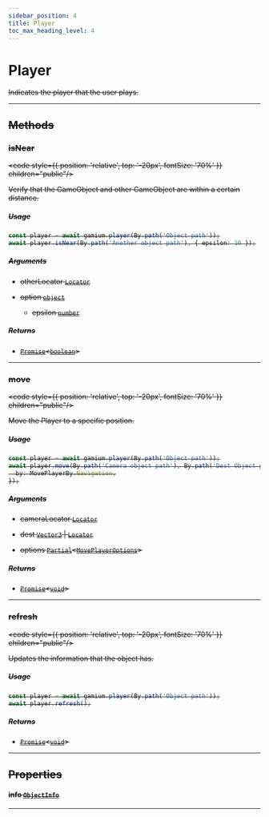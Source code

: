 ```yaml
---
sidebar_position: 4
title: Player
toc_max_heading_level: 4
---
```


# Player <s generated />

Indicates the player that the user plays.

<hr class="solid" /> <s generated />

## Methods <s generated />

### isNear <s generated />

<s childtag /> <code  style={{ position: 'relative', top: '-20px', fontSize: '70%' }}  children="public"/> <s generated />

Verify that the GameObject and other GameObject are within a certain distance.

##### Usage

```ts
const player = await gamium.player(By.path('Object path'));
await player.isNear(By.path('Another object path'), { epsilon: 10 });
```

##### Arguments <s generated />

- otherLocator [`Locator`](../types/locator) <s generated />

- option [`object`]( https://developer.mozilla.org/en-US/docs/Web/JavaScript/Reference/Global_Objects/Object) <s generated />

  - epsilon [`number`]( https://developer.mozilla.org/en-US/docs/Web/JavaScript/Reference/Global_Objects/Number) <s generated />

##### Returns <s generated />

- [`Promise`]( https://developer.mozilla.org/en-US/docs/Web/JavaScript/Reference/Global_Objects/Promise)<[`boolean`]( https://developer.mozilla.org/en-US/docs/Web/JavaScript/Reference/Global_Objects/Boolean)> <s generated />

<hr class="solid" /> <s generated />

### move <s generated />

<s childtag /> <code  style={{ position: 'relative', top: '-20px', fontSize: '70%' }}  children="public"/> <s generated />

Move the Player to a specific position.

##### Usage

```ts
const player = await gamium.player(By.path('Object path'));
await player.move(By.path('Camera object path'), By.path('Dest Object path'), {
  by: MovePlayerBy.Navigation,
});
```

##### Arguments <s generated />

- cameraLocator [`Locator`](../types/locator) <s generated />

- dest [`Vector3`](../types/vector3) | [`Locator`](../types/locator) <s generated />

- options [`Partial`]( https://www.typescriptlang.org/docs/handbook/utility-types.html#partialtype)<[`MovePlayerOptions`](../types/move-player-options)> <s generated />

##### Returns <s generated />

- [`Promise`]( https://developer.mozilla.org/en-US/docs/Web/JavaScript/Reference/Global_Objects/Promise)<[`void`]( https://developer.mozilla.org/en-US/docs/Web/JavaScript/Reference/Global_Objects/undefined)> <s generated />

<hr class="solid" /> <s generated />

### refresh <s generated />

<s childtag /> <code  style={{ position: 'relative', top: '-20px', fontSize: '70%' }}  children="public"/> <s generated />

Updates the information that the object has.

##### Usage

```ts
const player = await gamium.player(By.path('Object path'));
await player.refresh();
```

##### Returns <s generated />

- [`Promise`]( https://developer.mozilla.org/en-US/docs/Web/JavaScript/Reference/Global_Objects/Promise)<[`void`]( https://developer.mozilla.org/en-US/docs/Web/JavaScript/Reference/Global_Objects/undefined)> <s generated />

<hr class="solid" /> <s generated />

## Properties <s generated />

#### info [`ObjectInfo`](../types/object-info) <s generated />

<hr class="solid" /> <s generated />
